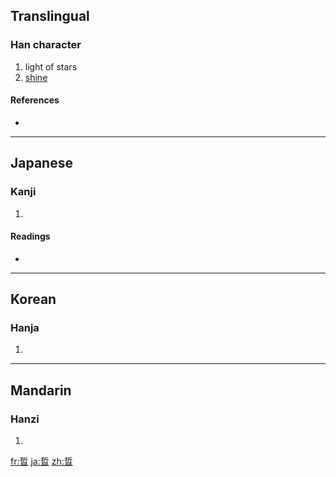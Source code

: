 {{also|晰}}
==Translingual==

===Han character===
{{Han char|rn=72|rad=日|as=07|sn=11|four=5260<sub>2</sub>|canj=手中日 (QLA)}}

# light of stars
# [[shine]]

====References====
* {{Han ref|kx=0496.030|dkj=13953|dj=0862.080|hdz=21510.080|uh=6662|ud=26210|bh=D5AE|bd=54702}}

----

==Japanese==

===Kanji===
{{ja-kanji|grade=|rs=日07}}

# {{defn|Japanese}}

====Readings====
* {{ja-readings|on=[[せつ]] (setsu), [[せい]] (sei)|kun=[[あきらか]] (akiraka)}}

----

==Korean==

===Hanja===
{{ko-hanja|hangeul=[[절]], [[제]]|eumhun=|rv=jeol, je|mr=chŏl, che|y=cel, cey}}

# {{defn|Korean}}

----

==Mandarin==

===Hanzi===
{{cmn-hanzi|pin=[[zhé]] ([[zhe2]])|wg=che<sup>2</sup>}}
# {{defn|Mandarin}}

[[fr:晢]]
[[ja:晢]]
[[zh:晢]]